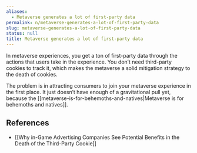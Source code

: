 ```yaml
---
aliases:
  - Metaverse generates a lot of first-party data
permalink: n/metaverse-generates-a-lot-of-first-party-data
slug: metaverse-generates-a-lot-of-first-party-data
status: null
title: Metaverse generates a lot of first-party data
---
```

In metaverse experiences, you get a ton of first-party data through the actions that users take in the experience. You don’t need third-party cookies to track it, which makes the metaverse a solid mitigation strategy to the death of cookies.

The problem is in attracting consumers to join your metaverse experience in the first place. It just doesn’t have enough of a gravitational pull yet, because the [[metaverse-is-for-behemoths-and-natives|Metaverse is for behemoths and natives]].

## References

- [[Why in-Game Advertising Companies See Potential Benefits in the Death of the Third-Party Cookie]]

